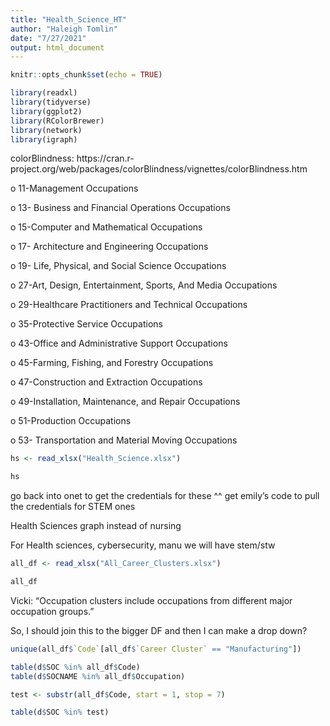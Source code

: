 ```yaml
---
title: "Health_Science_HT"
author: "Haleigh Tomlin"
date: "7/27/2021"
output: html_document
---
```


```r
knitr::opts_chunk$set(echo = TRUE)
```

```r
library(readxl)
library(tidyverse)
library(ggplot2)
library(RColorBrewer)
library(network)
library(igraph)
```


colorBlindness: https://cran.r-project.org/web/packages/colorBlindness/vignettes/colorBlindness.htm

o 11-Management Occupations

o 13- Business and Financial Operations Occupations

o 15-Computer and Mathematical Occupations

o 17- Architecture and Engineering Occupations

o 19- Life, Physical, and Social Science Occupations

o 27-Art, Design, Entertainment, Sports, And Media Occupations

o 29-Healthcare Practitioners and Technical Occupations

o 35-Protective Service Occupations

o 43-Office and Administrative Support Occupations

o 45-Farming, Fishing, and Forestry Occupations

o 47-Construction and Extraction Occupations

o 49-Installation, Maintenance, and Repair Occupations

o 51-Production Occupations

o 53- Transportation and Material Moving Occupations

```r
hs <- read_xlsx("Health_Science.xlsx")
```

```r
hs
```

go back into onet to get the credentials for these ^^ 
get emily's code to pull the credentials for STEM ones

Health Sciences graph instead of nursing

For Health sciences, cybersecurity, manu we will have stem/stw


```r
all_df <- read_xlsx("All_Career_Clusters.xlsx")
```

```r
all_df
```

Vicki: "Occupation clusters include occupations from different major occupation groups."

So, I should join this to the bigger DF and then I can make a drop down?

```r
unique(all_df$`Code`[all_df$`Career Cluster` == "Manufacturing"])
```


```r
table(d$SOC %in% all_df$Code)
table(d$SOCNAME %in% all_df$Occupation)
```

```r
test <- substr(all_df$Code, start = 1, stop = 7)
```

```r
table(d$SOC %in% test)
```

